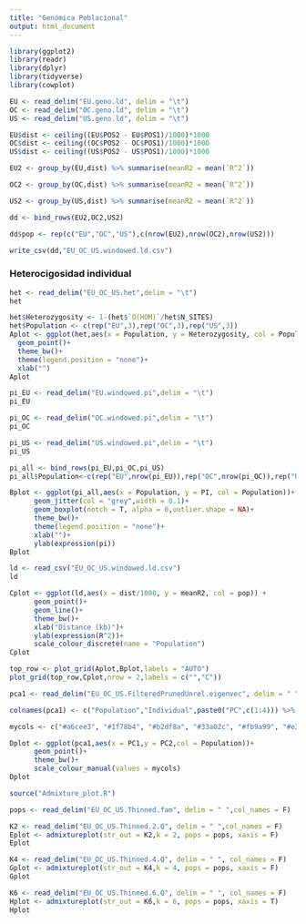 ```yaml
---
title: "Genómica Poblacional"
output: html_document
---
```


```r

library(ggplot2)
library(readr)
library(dplyr)
library(tidyverse)
library(cowplot)
```

```r

EU <- read_delim("EU.geno.ld", delim = "\t")
OC <- read_delim("OC.geno.ld", delim = "\t")
US <- read_delim("US.geno.ld", delim = "\t")

EU$dist <- ceiling((EU$POS2 - EU$POS1)/1000)*1000
OC$dist <- ceiling((OC$POS2 - OC$POS1)/1000)*1000
US$dist <- ceiling((US$POS2 - US$POS1)/1000)*1000

EU2 <- group_by(EU,dist) %>% summarise(meanR2 = mean(`R^2`))

OC2 <- group_by(OC,dist) %>% summarise(meanR2 = mean(`R^2`))

US2 <- group_by(US,dist) %>% summarise(meanR2 = mean(`R^2`))  

dd <- bind_rows(EU2,OC2,US2)

dd$pop <- rep(c("EU","OC","US"),c(nrow(EU2),nrow(OC2),nrow(US2))) 

write_csv(dd,"EU_OC_US.windowed.ld.csv")

```

### Heterocigosidad individual

```r

het <- read_delim("EU_OC_US.het",delim = "\t")
het

het$Heterozygosity <- 1-(het$`O(HOM)`/het$N_SITES) 
het$Population <- c(rep("EU",3),rep("OC",3),rep("US",3))
Aplot <- ggplot(het,aes(x = Population, y = Heterozygosity, col = Population)) +
  geom_point()+
  theme_bw()+
  theme(legend.position = "none")+
  xlab("")
Aplot

```

```r

pi_EU <- read_delim("EU.windowed.pi",delim = "\t")
pi_EU

pi_OC <- read_delim("OC.windowed.pi",delim = "\t")
pi_OC

pi_US <- read_delim("US.windowed.pi",delim = "\t")
pi_US

```

```r

pi_all <- bind_rows(pi_EU,pi_OC,pi_US)
pi_all$Population<-c(rep("EU",nrow(pi_EU)),rep("OC",nrow(pi_OC)),rep("US",nrow(pi_US)))

Bplot <- ggplot(pi_all,aes(x = Population, y = PI, col = Population))+
      geom_jitter(col = "grey",width = 0.1)+ 
      geom_boxplot(notch = T, alpha = 0,outlier.shape = NA)+ 
      theme_bw()+
      theme(legend.position = "none")+
      xlab("")+
      ylab(expression(pi))
Bplot

```

```r

ld <- read_csv("EU_OC_US.windowed.ld.csv")
ld

Cplot <- ggplot(ld,aes(x = dist/1000, y = meanR2, col = pop)) +
      geom_point()+
      geom_line()+
      theme_bw()+
      xlab("Distance (kb)")+
      ylab(expression(R^2))+
      scale_colour_discrete(name = "Population")
Cplot

```

```r

top_row <- plot_grid(Aplot,Bplot,labels = "AUTO")
plot_grid(top_row,Cplot,nrow = 2,labels = c("","C"))

```



```r

pca1 <- read_delim("EU_OC_US.FilteredPrunedUnrel.eigenvec", delim = " ",col_names = F) %>% head(pca1)

colnames(pca1) <- c("Population","Individual",paste0("PC",c(1:4))) %>% head(pca1)

mycols <- c("#a6cee3", "#1f78b4", "#b2df8a", "#33a02c", "#fb9a99", "#e31a1c", "#fdbf6f", "#ff7f00", "#cab2d6")

Dplot <- ggplot(pca1,aes(x = PC1,y = PC2,col = Population))+
      geom_point()+
      theme_bw()+
      scale_colour_manual(values = mycols)
Dplot

```

```r

source("Admixture_plot.R")

pops <- read_delim("EU_OC_US.Thinned.fam", delim = " ",col_names = F)

K2 <- read_delim("EU_OC_US.Thinned.2.Q", delim = " ",col_names = F)
Eplot <- admixtureplot(str_out = K2,k = 2, pops = pops, xaxis = F)
Eplot

K4 <- read_delim("EU_OC_US.Thinned.4.Q", delim = " ", col_names = F)
Gplot <- admixtureplot(str_out = K4,k = 4, pops = pops, xaxis = F)
Gplot

K6 <- read_delim("EU_OC_US.Thinned.6.Q", delim = " ", col_names = F)
Hplot <- admixtureplot(str_out = K6,k = 6, pops = pops, xaxis = T)
Hplot

```

